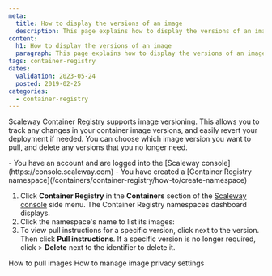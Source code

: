 ```yaml
---
meta:
  title: How to display the versions of an image
  description: This page explains how to display the versions of an image
content:
  h1: How to display the versions of an image
  paragraph: This page explains how to display the versions of an image
tags: container-registry
dates:
  validation: 2023-05-24
  posted: 2019-02-25
categories:
  - container-registry
---
```


Scaleway Container Registry supports image versioning. This allows you to track any changes in your container image versions, and easily revert your deployment if needed. You can choose which image version you want to pull, and delete any versions that you no longer need.

<Macro id="iam-requirements" />

<Message type="requirement">
  - You have an account and are logged into the [Scaleway console](https://console.scaleway.com)
  - You have created a [Container Registry namespace](/containers/container-registry/how-to/create-namespace)
</Message>

1. Click **Container Registry** in the **Containers** section of the [Scaleway console](https://console.scaleway.com) side menu. The Container Registry namespaces dashboard displays.
2. Click the namespace's name to list its images:
3. To view pull instructions for a specific version, click <Icon name="more" /> next to the version. Then click **Pull instructions**.
    <Message type="tip">
      If a specific version is no longer required, click <Icon name="more" /> > **Delete** next to the identifier to delete it.
    </Message>


<Navigation title="See Also">
  <PreviousButton to="/containers/container-registry/how-to/pull-images/">How to pull images</PreviousButton>
  <NextButton to="/containers/container-registry/how-to/manage-image-privacy-settings/">How to manage image privacy settings</NextButton>
</Navigation>
